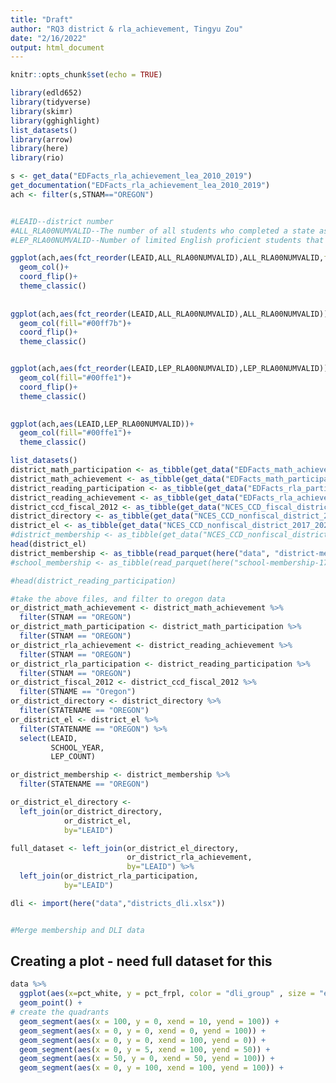 ```yaml
---
title: "Draft"
author: "RQ3 district & rla_achievement, Tingyu Zou"
date: "2/16/2022"
output: html_document
---
```


```r
knitr::opts_chunk$set(echo = TRUE)

library(edld652)
library(tidyverse)
library(skimr)
library(gghighlight)
list_datasets()
library(arrow)
library(here)
library(rio)
```

```r
s <- get_data("EDFacts_rla_achievement_lea_2010_2019")
get_documentation("EDFacts_rla_achievement_lea_2010_2019")
ach <- filter(s,STNAM=="OREGON")


#LEAID--district number
#ALL_RLA00NUMVALID--The number of all students who completed a state assessment in Reading/Language Arts and for whom a proficiency level was assigned across all grades
#LEP_RLA00NUMVALID--Number of limited English proficient students that completed an assessment and for whom a proficiency level was assigned

ggplot(ach,aes(fct_reorder(LEAID,ALL_RLA00NUMVALID),ALL_RLA00NUMVALID,fill=LEP_RLA00NUMVALID))+
  geom_col()+
  coord_flip()+
  theme_classic()
   
          
ggplot(ach,aes(fct_reorder(LEAID,ALL_RLA00NUMVALID),ALL_RLA00NUMVALID))+
  geom_col(fill="#00ff7b")+
  coord_flip()+
  theme_classic() 


ggplot(ach,aes(fct_reorder(LEAID,LEP_RLA00NUMVALID),LEP_RLA00NUMVALID))+
  geom_col(fill="#00ffe1")+
  coord_flip()+
  theme_classic()   
  

ggplot(ach,aes(LEAID,LEP_RLA00NUMVALID))+
  geom_col(fill="#00ffe1")+
  theme_classic() 

```



```r
list_datasets()
district_math_participation <- as_tibble(get_data("EDFacts_math_achievement_lea_2010_2019"))
district_math_achievement <- as_tibble(get_data("EDFacts_math_participation_lea_2013_2019"))
district_reading_participation <- as_tibble(get_data("EDFacts_rla_participation_lea_2013_2019"))
district_reading_achievement <- as_tibble(get_data("EDFacts_rla_achievement_lea_2010_2019"))
district_ccd_fiscal_2012 <- as_tibble(get_data("NCES_CCD_fiscal_district_2012"))
district_directory <- as_tibble(get_data("NCES_CCD_nonfiscal_district_2017_2021_directory"))
district_el <- as_tibble(get_data("NCES_CCD_nonfiscal_district_2017_2021_english_learners"))
#district_membership <- as_tibble(get_data("NCES_CCD_nonfiscal_district_2017_2021_membership"))
head(district_el)
district_membership <- as_tibble(read_parquet(here("data", "district-membership-17-21.parquet")))
#school_membership <- as_tibble(read_parquet(here("school-membership-17-21.parquet")))

#head(district_reading_participation)

#take the above files, and filter to oregon data
or_district_math_achievement <- district_math_achievement %>% 
  filter(STNAM == "OREGON")
or_district_math_participation <- district_math_participation %>% 
  filter(STNAM == "OREGON")
or_district_rla_achievement <- district_reading_achievement %>% 
  filter(STNAM == "OREGON")
or_district_rla_participation <- district_reading_participation %>% 
  filter(STNAM == "OREGON")
or_district_fiscal_2012 <- district_ccd_fiscal_2012 %>% 
  filter(STNAME == "Oregon")
or_district_directory <- district_directory %>% 
  filter(STATENAME == "OREGON")
or_district_el <- district_el %>% 
  filter(STATENAME == "OREGON") %>% 
  select(LEAID,
         SCHOOL_YEAR,
         LEP_COUNT)

or_district_membership <- district_membership %>% 
  filter(STATENAME == "OREGON")

or_district_el_directory <- 
  left_join(or_district_directory,
            or_district_el,
            by="LEAID")

full_dataset <- left_join(or_district_el_directory,
                          or_district_rla_achievement,
                          by="LEAID") %>% 
  left_join(or_district_rla_participation,
            by="LEAID")


```

```r
dli <- import(here("data","districts_dli.xlsx"))


#Merge membership and DLI data

```

## Creating a plot - need full dataset for this

```r

data %>%
  ggplot(aes(x=pct_white, y = pct_frpl, color = "dli_group" , size = "el_enrollment")) +
  geom_point() +
# create the quadrants
  geom_segment(aes(x = 100, y = 0, xend = 10, yend = 100)) +
  geom_segment(aes(x = 0, y = 0, xend = 0, yend = 100)) +
  geom_segment(aes(x = 0, y = 0, xend = 100, yend = 0)) +
  geom_segment(aes(x = 0, y = 5, xend = 100, yend = 50)) +
  geom_segment(aes(x = 50, y = 0, xend = 50, yend = 100)) +
  geom_segment(aes(x = 0, y = 100, xend = 100, yend = 100)) +
  


```

